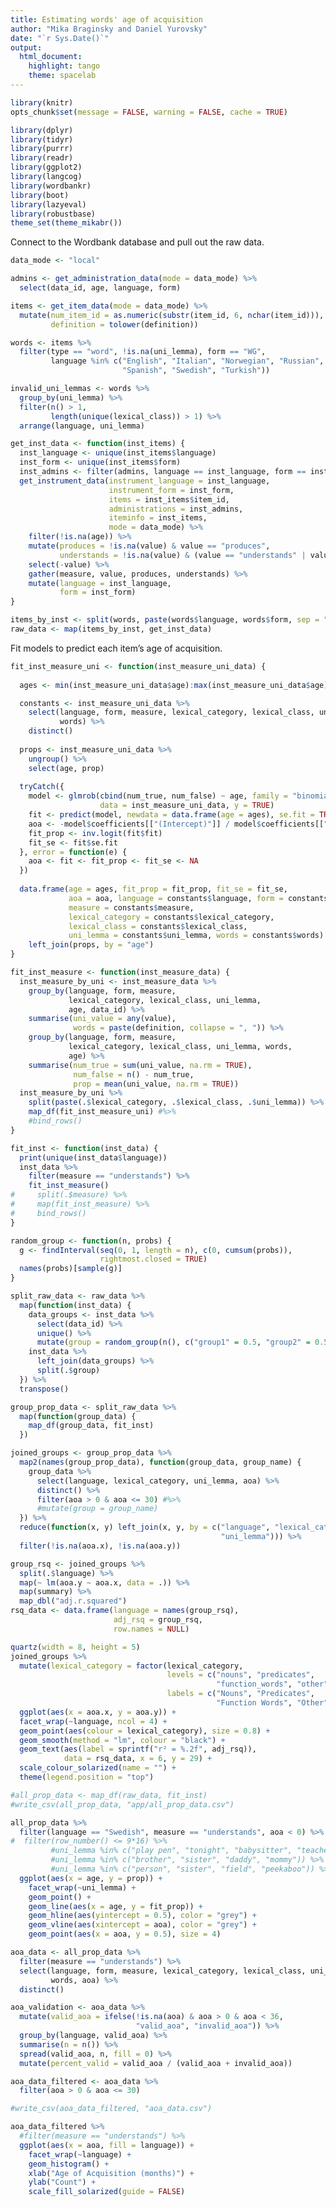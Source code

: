 ```yaml
---
title: Estimating words' age of acquisition
author: "Mika Braginsky and Daniel Yurovsky"
date: "`r Sys.Date()`"
output:
  html_document:
    highlight: tango
    theme: spacelab
---
```


```r
library(knitr)
opts_chunk$set(message = FALSE, warning = FALSE, cache = TRUE)
```

```r
library(dplyr)
library(tidyr)
library(purrr)
library(readr)
library(ggplot2)
library(langcog)
library(wordbankr)
library(boot)
library(lazyeval)
library(robustbase)
theme_set(theme_mikabr())
```

Connect to the Wordbank database and pull out the raw data.
```r
data_mode <- "local"

admins <- get_administration_data(mode = data_mode) %>%
  select(data_id, age, language, form)

items <- get_item_data(mode = data_mode) %>%
  mutate(num_item_id = as.numeric(substr(item_id, 6, nchar(item_id))),
         definition = tolower(definition))

words <- items %>%
  filter(type == "word", !is.na(uni_lemma), form == "WG",
         language %in% c("English", "Italian", "Norwegian", "Russian",
                         "Spanish", "Swedish", "Turkish"))

invalid_uni_lemmas <- words %>%
  group_by(uni_lemma) %>%
  filter(n() > 1,
         length(unique(lexical_class)) > 1) %>%
  arrange(language, uni_lemma)

get_inst_data <- function(inst_items) {
  inst_language <- unique(inst_items$language)
  inst_form <- unique(inst_items$form)
  inst_admins <- filter(admins, language == inst_language, form == inst_form)
  get_instrument_data(instrument_language = inst_language,
                      instrument_form = inst_form,
                      items = inst_items$item_id,
                      administrations = inst_admins,
                      iteminfo = inst_items,
                      mode = data_mode) %>%
    filter(!is.na(age)) %>%
    mutate(produces = !is.na(value) & value == "produces",
           understands = !is.na(value) & (value == "understands" | value == "produces")) %>%
    select(-value) %>%
    gather(measure, value, produces, understands) %>%
    mutate(language = inst_language,
           form = inst_form)
}

items_by_inst <- split(words, paste(words$language, words$form, sep = "_"))
raw_data <- map(items_by_inst, get_inst_data)
```

Fit models to predict each item's age of acquisition.
```r
fit_inst_measure_uni <- function(inst_measure_uni_data) {
  
  ages <- min(inst_measure_uni_data$age):max(inst_measure_uni_data$age)

  constants <- inst_measure_uni_data %>%
    select(language, form, measure, lexical_category, lexical_class, uni_lemma,
           words) %>%
    distinct()
  
  props <- inst_measure_uni_data %>%
    ungroup() %>%
    select(age, prop)
  
  tryCatch({
    model <- glmrob(cbind(num_true, num_false) ~ age, family = "binomial",
                    data = inst_measure_uni_data, y = TRUE)
    fit <- predict(model, newdata = data.frame(age = ages), se.fit = TRUE)
    aoa <- -model$coefficients[["(Intercept)"]] / model$coefficients[["age"]]
    fit_prop <- inv.logit(fit$fit)
    fit_se <- fit$se.fit
  }, error = function(e) {
    aoa <- fit <- fit_prop <- fit_se <- NA
  })
  
  data.frame(age = ages, fit_prop = fit_prop, fit_se = fit_se,
             aoa = aoa, language = constants$language, form = constants$form,
             measure = constants$measure,
             lexical_category = constants$lexical_category,
             lexical_class = constants$lexical_class,
             uni_lemma = constants$uni_lemma, words = constants$words) %>%
    left_join(props, by = "age")
}

fit_inst_measure <- function(inst_measure_data) {
  inst_measure_by_uni <- inst_measure_data %>%
    group_by(language, form, measure,
             lexical_category, lexical_class, uni_lemma,
             age, data_id) %>%
    summarise(uni_value = any(value),
              words = paste(definition, collapse = ", ")) %>%
    group_by(language, form, measure,
             lexical_category, lexical_class, uni_lemma, words,
             age) %>%
    summarise(num_true = sum(uni_value, na.rm = TRUE),
              num_false = n() - num_true,
              prop = mean(uni_value, na.rm = TRUE))
  inst_measure_by_uni %>%
    split(paste(.$lexical_category, .$lexical_class, .$uni_lemma)) %>%
    map_df(fit_inst_measure_uni) #%>%
    #bind_rows()
}

fit_inst <- function(inst_data) {
  print(unique(inst_data$language))
  inst_data %>%
    filter(measure == "understands") %>%
    fit_inst_measure()
#     split(.$measure) %>%
#     map(fit_inst_measure) %>%
#     bind_rows()
}

random_group <- function(n, probs) {
  g <- findInterval(seq(0, 1, length = n), c(0, cumsum(probs)),
                    rightmost.closed = TRUE)
  names(probs)[sample(g)]
}

split_raw_data <- raw_data %>%
  map(function(inst_data) {
    data_groups <- inst_data %>%
      select(data_id) %>%
      unique() %>%
      mutate(group = random_group(n(), c("group1" = 0.5, "group2" = 0.5)))
    inst_data %>%
      left_join(data_groups) %>%
      split(.$group)
  }) %>%
  transpose()

group_prop_data <- split_raw_data %>%
  map(function(group_data) {
    map_df(group_data, fit_inst)
  })

joined_groups <- group_prop_data %>%
  map2(names(group_prop_data), function(group_data, group_name) {
    group_data %>%
      select(language, lexical_category, uni_lemma, aoa) %>%
      distinct() %>%
      filter(aoa > 0 & aoa <= 30) #%>%
      #mutate(group = group_name)
  }) %>%
  reduce(function(x, y) left_join(x, y, by = c("language", "lexical_category",
                                               "uni_lemma"))) %>%
  filter(!is.na(aoa.x), !is.na(aoa.y))

group_rsq <- joined_groups %>%
  split(.$language) %>%
  map(~ lm(aoa.y ~ aoa.x, data = .)) %>%
  map(summary) %>%
  map_dbl("adj.r.squared")
rsq_data <- data.frame(language = names(group_rsq),
                       adj_rsq = group_rsq,
                       row.names = NULL)
```

```r
quartz(width = 8, height = 5)
joined_groups %>%
  mutate(lexical_category = factor(lexical_category,
                                   levels = c("nouns", "predicates",
                                              "function_words", "other"),
                                   labels = c("Nouns", "Predicates",
                                              "Function Words", "Other"))) %>%
  ggplot(aes(x = aoa.x, y = aoa.y)) +
  facet_wrap(~language, ncol = 4) +
  geom_point(aes(colour = lexical_category), size = 0.8) +
  geom_smooth(method = "lm", colour = "black") +
  geom_text(aes(label = sprintf("r² = %.2f", adj_rsq)),
            data = rsq_data, x = 6, y = 29) +
  scale_colour_solarized(name = "") +
  theme(legend.position = "top")
```

```r
#all_prop_data <- map_df(raw_data, fit_inst)
#write_csv(all_prop_data, "app/all_prop_data.csv")
```

```r
all_prop_data %>%
  filter(language == "Swedish", measure == "understands", aoa < 0) %>%
#  filter(row_number() <= 9*16) %>%
         #uni_lemma %in% c("play pen", "tonight", "babysitter", "teacher")) %>%
         #uni_lemma %in% c("brother", "sister", "daddy", "mommy")) %>%
         #uni_lemma %in% c("person", "sister", "field", "peekaboo")) %>%
  ggplot(aes(x = age, y = prop)) +
    facet_wrap(~uni_lemma) +
    geom_point() +
    geom_line(aes(x = age, y = fit_prop)) +
    geom_hline(aes(yintercept = 0.5), color = "grey") +
    geom_vline(aes(xintercept = aoa), color = "grey") +
    geom_point(aes(x = aoa, y = 0.5), size = 4)
```

```r
aoa_data <- all_prop_data %>%
  filter(measure == "understands") %>%
  select(language, form, measure, lexical_category, lexical_class, uni_lemma, 
         words, aoa) %>%
  distinct()

aoa_validation <- aoa_data %>%
  mutate(valid_aoa = ifelse(!is.na(aoa) & aoa > 0 & aoa < 36,
                            "valid_aoa", "invalid_aoa")) %>%
  group_by(language, valid_aoa) %>%
  summarise(n = n()) %>%
  spread(valid_aoa, n, fill = 0) %>%
  mutate(percent_valid = valid_aoa / (valid_aoa + invalid_aoa))

aoa_data_filtered <- aoa_data %>%
  filter(aoa > 0 & aoa <= 30)

#write_csv(aoa_data_filtered, "aoa_data.csv")
```

```r
aoa_data_filtered %>%
  #filter(measure == "understands") %>%
  ggplot(aes(x = aoa, fill = language)) +
    facet_wrap(~language) +
    geom_histogram() +
    xlab("Age of Acquisition (months)") +
    ylab("Count") +
    scale_fill_solarized(guide = FALSE)
```
